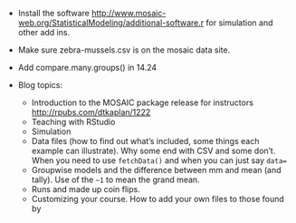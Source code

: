 * Install the software <http://www.mosaic-web.org/StatisticalModeling/additional-software.r> for simulation and other add ins.
* Make sure zebra-mussels.csv is on the mosaic data site.
* Add compare.many.groups() in 14.24

* Blog topics:
   * Introduction to the MOSAIC package release for instructors <http://rpubs.com/dtkaplan/1222>
   * Teaching with RStudio
   * Simulation
   * Data files (how to find out what's included, some things each example can illustrate).  Why some end with CSV and some don't.  When you need to use ```fetchData()``` and when you can just say ```data=```
   * Groupwise models and the difference between mm and mean (and tally).  Use of the ```~1``` to mean the grand mean.
   * Runs and made up coin flips.
   * Customizing your course.  How to add your own files to those found by 
